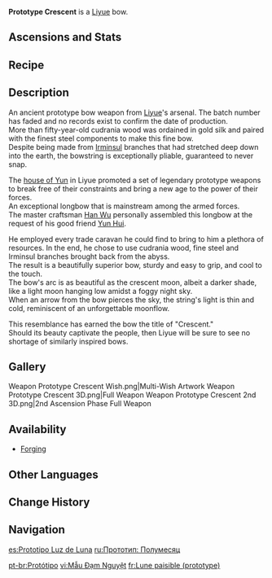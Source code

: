 {{Weapon Infobox
|id             = 15406
|image          = <gallery>
Weapon Prototype Crescent.png|Base
Weapon Prototype Crescent 2nd.png|2nd Ascension
</gallery>
|type           = Bow
|series         = Prototype
|releaseDate    = 2020-09-28
|rarity         = 4
|base_atk       = 42
|2nd_stat_type  = ATK
|2nd_stat       = 9%
|passive        = Unreturning
|effect         = Charged Attack hits on weak points increase Movement SPD by 10% and ATK by (var1)% for 10s.
|eff_rank1_var1 = 36
|eff_rank2_var1 = 45
|eff_rank3_var1 = 54
|eff_rank4_var1 = 63
|eff_rank5_var1 = 72
|eff_att1       = Movement SPD
|eff_att2       = ATK
|obtain         = Forging
}}
{{Description|A prototype longbow discovered in the [[Blackcliff Forge]]. The arrow fired from this bow glimmers like a ray of moonlight.}}
'''Prototype Crescent'''{{Lang|zh=试作澹月}} is a [[Liyue]] bow.

==Ascensions and Stats==
{{Weapon Ascensions and Stats
|ascendMat1 = Mist Veiled Lead Elixir
|ascendMat2 = Mist Veiled Mercury Elixir
|ascendMat3 = Mist Veiled Gold Elixir
|ascendMat4 = Mist Veiled Primo Elixir
|bossMat1   = Mist Grass Pollen
|bossMat2   = Mist Grass
|bossMat3   = Mist Grass Wick
|commonMat1 = Treasure Hoarder Insignia
|commonMat2 = Silver Raven Insignia
|commonMat3 = Golden Raven Insignia
}}

==Recipe==
{{Recipe
|type = Forging
|Northlander Bow Billet = 1
|Crystal Chunk = 50
|White Iron Chunk = 50
|Mora = 500
|time = 10s
|sort = Northlander Bow Billet,Crystal Chunk,White Iron Chunk,Mora
}}

==Description==
An ancient prototype bow weapon from [[Liyue]]'s arsenal. The batch number has faded and no records exist to confirm the date of production.<br />
More than fifty-year-old cudrania wood was ordained in gold silk and paired with the finest steel components to make this fine bow.<br />
Despite being made from [[Irminsul]] branches that had stretched deep down into the earth, the bowstring is exceptionally pliable, guaranteed to never snap.

The [[Yun Family|house of Yun]] in Liyue promoted a set of legendary prototype weapons to break free of their constraints and bring a new age to the power of their forces.<br />
An exceptional longbow that is mainstream among the armed forces.<br />
The master craftsman [[Han Wu]] personally assembled this longbow at the request of his good friend [[Yun Hui]].

He employed every trade caravan he could find to bring to him a plethora of resources. In the end, he chose to use cudrania wood, fine steel and Irminsul branches brought back from the abyss.<br />
The result is a beautifully superior bow, sturdy and easy to grip, and cool to the touch.<br />
The bow's arc is as beautiful as the crescent moon, albeit a darker shade, like a light moon hanging low amidst a foggy night sky.<br />
When an arrow from the bow pierces the sky, the string's light is thin and cold, reminiscent of an unforgettable moonflow.

This resemblance has earned the bow the title of "Crescent."<br />
Should its beauty captivate the people, then Liyue will be sure to see no shortage of similarly inspired bows.

==Gallery==
<gallery hideaddbutton="true" captionalign="center">
Weapon Prototype Crescent Wish.png|Multi-Wish Artwork
Weapon Prototype Crescent 3D.png|Full Weapon
Weapon Prototype Crescent 2nd 3D.png|2nd Ascension Phase Full Weapon
</gallery>

==Availability==
*[[Forging]]

==Other Languages==
{{Other Languages
|en      = Prototype Crescent
|zhs     = 试作澹月
|zhs_rm  = Shìzuò dànyuè
|zht     = 試作澹月
|zht_rm  = Shìzuò dànyuè
|zh_tl   = Prototype Luminous Moon
|ja      = 澹月・試作
|ja_rm   = Sengetsu - Shisaku
|ja_tl   = Luminous Moon: Prototype
|ko      = 담월 프로토타입
|ko_rm   = Damwol Peurototaip
|ko_tl   = Pale Moon Prototype
|es      = Prototipo Luz de Luna
|es_tl   = Prototype Moonlight
|fr      = Lune paisible (prototype)
|fr_tl   = Peaceful Moon (Prototype)
|ru      = Прототип: Полумесяц
|ru_tl   = Prototype: Crescent
|th      = Prototype Crescent
|vi      = Mẫu Đạm Nguyệt
|vi_tl   = Peaceful Moon Prototype
|de      = Mondschein-Prototyp
|de_tl   = Moonshine Prototype
|id      = Prototype Crescent
|pt      = Protótipo
|pt_tl   = Prototype
}}

==Change History==
{{Change History|1.0}}

==Navigation==
{{Weapons by Series Navbox|series=Prototype}}
{{Weapon Navbox|type=Bows}}

[[es:Prototipo Luz de Luna]]
[[ru:Прототип: Полумесяц]]

[[pt-br:Protótipo]]
[[vi:Mẫu Đạm Nguyệt]]
[[fr:Lune paisible (prototype)]]